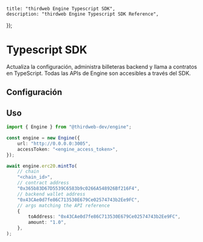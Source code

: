 
	title: "thirdweb Engine Typescript SDK",
	description: "thirdweb Engine Typescript SDK Reference",
});

# Typescript SDK

Actualiza la configuración, administra billeteras backend y llama a contratos en TypeScript. Todas las APIs de Engine son accesibles a través del SDK.

## Configuración

<InstallTabs
	npm="npm i @thirdweb-dev/engine"
	yarn="yarn add @thirdweb-dev/engine"
	pnpm="pnpm i @thirdweb-dev/engine"
/>

## Uso

```typescript
import { Engine } from "@thirdweb-dev/engine";

const engine = new Engine({
	url: "http://0.0.0.0:3005",
	accessToken: "<engine_access_token>",
});

await engine.erc20.mintTo(
	// chain
	"<chain_id>",
	// contract address
	"0x365b83D67D5539C6583b9c0266A548926Bf216F4",
	// backend wallet address
	"0x43CAe0d7fe86C713530E679Ce02574743b2Ee9FC",
	// args matching the API reference
	{
		toAddress: "0x43CAe0d7fe86C713530E679Ce02574743b2Ee9FC",
		amount: "1.0",
	},
);
```
